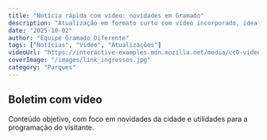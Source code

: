 ```yaml
---
title: "Notícia rápida com vídeo: novidades em Gramado"
description: "Atualização em formato curto com vídeo incorporado, ideal para quem quer consumir informação ágil."
date: "2025-10-02"
author: "Equipe Gramado Diferente"
tags: ["Notícias", "Vídeo", "Atualizações"]
videoUrl: "https://interactive-examples.mdn.mozilla.net/media/cc0-videos/flower.mp4"
coverImage: "/images/link_ingressos.jpg"
category: "Parques"
---
```


## Boletim com vídeo

Conteúdo objetivo, com foco em novidades da cidade e utilidades para a programação do visitante.